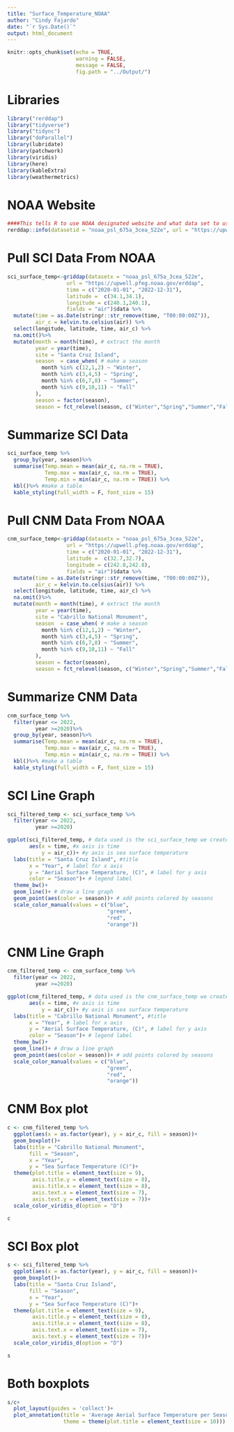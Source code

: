 ```yaml
---
title: "Surface_Temperature_NOAA"
author: "Cindy Fajardo"
date: "`r Sys.Date()`"
output: html_document
---
```


```r
knitr::opts_chunk$set(echo = TRUE,
                      warning = FALSE,
                      message = FALSE,
                      fig.path = "../Output/")
```

# Libraries
```r
library("rerddap")
library("tidyverse")
library("tidync")
library("doParallel")
library(lubridate)
library(patchwork)
library(viridis)
library(here)
library(kableExtra)
library(weathermetrics)
```

# NOAA Website
```r
####This tells R to use NOAA designated website and what data set to use#####
rerddap::info(datasetid = "noaa_psl_675a_3cea_522e", url = "https://upwell.pfeg.noaa.gov/erddap")
```
# Pull SCI Data From NOAA
```r
sci_surface_temp<-griddap(datasetx = "noaa_psl_675a_3cea_522e", 
                   url = "https://upwell.pfeg.noaa.gov/erddap", 
                   time = c("2020-01-01", "2022-12-31"),
                   latitude =  c(34.1,34.1),
                   longitude = c(240.1,240.1),
                   fields = "air")$data %>% 
  mutate(time = as.Date(stringr::str_remove(time, "T00:00:00Z")),
         air_c = kelvin.to.celsius(air)) %>% 
  select(longitude, latitude, time, air_c) %>% 
  na.omit()%>%
  mutate(month = month(time), # extract the month
         year = year(time),
         site = "Santa Cruz Island",
         season  = case_when( # make a season
           month %in% c(12,1,2) ~ "Winter",
           month %in% c(3,4,5) ~ "Spring",
           month %in% c(6,7,8) ~ "Summer",
           month %in% c(9,10,11) ~ "Fall"
         ),
         season = factor(season),
         season = fct_relevel(season, c("Winter","Spring","Summer","Fall")))
```

# Summarize SCI Data
```r
sci_surface_temp %>%
  group_by(year, season)%>%
  summarise(Temp.mean = mean(air_c, na.rm = TRUE),
            Temp.max = max(air_c, na.rm = TRUE),
            Temp.min = min(air_c, na.rm = TRUE)) %>% 
  kbl()%>% #make a table
  kable_styling(full_width = F, font_size = 15)
```

# Pull CNM Data From NOAA
```r
cnm_surface_temp<-griddap(datasetx = "noaa_psl_675a_3cea_522e", 
                   url = "https://upwell.pfeg.noaa.gov/erddap", 
                   time = c("2020-01-01", "2022-12-31"),
                   latitude =  c(32.7,32.7),
                   longitude = c(242.8,242.8),
                   fields = "air")$data %>% 
  mutate(time = as.Date(stringr::str_remove(time, "T00:00:00Z")),
         air_c = kelvin.to.celsius(air)) %>% 
  select(longitude, latitude, time, air_c) %>% 
  na.omit()%>%
  mutate(month = month(time), # extract the month
         year = year(time),
         site = "Cabrillo National Monument",
         season  = case_when( # make a season
           month %in% c(12,1,2) ~ "Winter",
           month %in% c(3,4,5) ~ "Spring",
           month %in% c(6,7,8) ~ "Summer",
           month %in% c(9,10,11) ~ "Fall"
         ),
         season = factor(season),
         season = fct_relevel(season, c("Winter","Spring","Summer","Fall")))
```

# Summarize CNM Data
```r
cnm_surface_temp %>%
  filter(year <= 2022,
         year >=2020)%>% 
  group_by(year, season)%>%
  summarise(Temp.mean = mean(air_c, na.rm = TRUE),
            Temp.max = max(air_c, na.rm = TRUE),
            Temp.min = min(air_c, na.rm = TRUE)) %>% 
  kbl()%>% #make a table
  kable_styling(full_width = F, font_size = 15)
```

# SCI Line Graph
```r
sci_filtered_temp <- sci_surface_temp %>%
  filter(year <= 2022,
         year >=2020)

ggplot(sci_filtered_temp, # data used is the sci_surface_temp we created
       aes(x = time, #x axis is time
           y = air_c))+ #y axis is sea surface temperature
  labs(title = "Santa Cruz Island", #title
       x = "Year", # label for x axis
       y = "Aerial Surface Temperature, (C)", # label for y axis
       color = "Season")+ # legend label
  theme_bw()+
  geom_line()+ # draw a line graph
  geom_point(aes(color = season))+ # add points colored by seasons
  scale_color_manual(values = c("blue",
                                "green",
                                "red",
                                "orange"))
```

# CNM Line Graph
```r
cnm_filtered_temp <- cnm_surface_temp %>%
  filter(year <= 2022,
         year >=2020)

ggplot(cnm_filtered_temp, # data used is the cnm_surface_temp we created
       aes(x = time, #x axis is time
           y = air_c))+ #y axis is sea surface temperature
  labs(title = "Cabrillo National Monument", #title
       x = "Year", # label for x axis
       y = "Aerial Surface Temperature, (C)", # label for y axis
       color = "Season")+ # legend label
  theme_bw()+
  geom_line()+ # draw a line graph
  geom_point(aes(color = season))+ # add points colored by seasons
  scale_color_manual(values = c("blue",
                                "green",
                                "red",
                                "orange"))
```

# CNM Box plot
```r
c <- cnm_filtered_temp %>%
  ggplot(aes(x = as.factor(year), y = air_c, fill = season))+
  geom_boxplot()+
  labs(title = "Cabrillo National Monument",
       fill = "Season",
       x = "Year",
       y = "Sea Surface Temperature (C)")+
  theme(plot.title = element_text(size = 9),
        axis.title.y = element_text(size = 8),
        axis.title.x = element_text(size = 8),
        axis.text.x = element_text(size = 7),
        axis.text.y = element_text(size = 7))+
  scale_color_viridis_d(option = "D")

c
```

# SCI Box plot
```r
s <- sci_filtered_temp %>%
  ggplot(aes(x = as.factor(year), y = air_c, fill = season))+
  geom_boxplot()+
  labs(title = "Santa Cruz Island",
       fill = "Season",
       x = "Year",
       y = "Sea Surface Temperature (C)")+
  theme(plot.title = element_text(size = 9),
        axis.title.y = element_text(size = 8),
        axis.title.x = element_text(size = 8),
        axis.text.x = element_text(size = 7),
        axis.text.y = element_text(size = 7))+
  scale_color_viridis_d(option = "D")

s
```

# Both boxplots
```r
s/c+
  plot_layout(guides = 'collect')+
  plot_annotation(title = 'Average Aerial Surface Temperature per Season 2020-2022',
                  theme = theme(plot.title = element_text(size = 10)))
```

